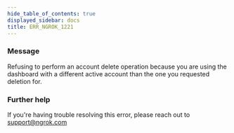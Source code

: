 ```yaml
---
hide_table_of_contents: true
displayed_sidebar: docs
title: ERR_NGROK_1221
---
```


### Message

Refusing to perform an account delete operation because you are using the dashboard with a different active account than the one you requested deletion for.

<ErrorDetails />

### Further help

If you're having trouble resolving this error, please reach out to [support@ngrok.com](mailto:support@ngrok.com?subject=Help%20with%20ERR_NGROK_1221)
